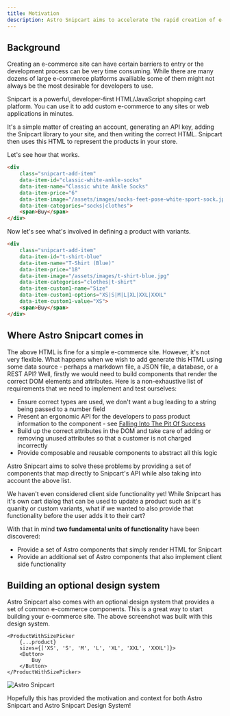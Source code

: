 ```yaml
---
title: Motivation
description: Astro Snipcart aims to accelerate the rapid creation of e-commerce with Astro and Snipcart
---
```


## Background

Creating an e-commerce site can have certain barriers to entry or the development process can be very time consuming. While there are many dozens of large e-commerce platforms availiable some of them might not always be the most desirable for developers to use.

Snipcart is a powerful, developer-first HTML/JavaScript shopping cart platform. You can use it to add custom e-commerce to any sites or web applications in minutes.

It's a simple matter of creating an account, generating an API key, adding the Snipcart library to your site, and then writing the correct HTML. Snipcart then uses this HTML to represent the products in your store.

Let's see how that works.

```html
<div
    class="snipcart-add-item"
    data-item-id="classic-white-ankle-socks"
    data-item-name="Classic white Ankle Socks"
    data-item-price="6"
    data-item-image="/assets/images/socks-feet-pose-white-sport-sock.jpg"
    data-item-categories="socks|clothes">
    <span>Buy</span>
</div>
```

Now let's see what's involved in defining a product with variants.

```html
<div
    class="snipcart-add-item"
    data-item-id="t-shirt-blue"
    data-item-name="T-Shirt (Blue)"
    data-item-price="18"
    data-item-image="/assets/images/t-shirt-blue.jpg"
    data-item-categories="clothes|t-shirt"
    data-item-custom1-name="Size"
    data-item-custom1-options="XS|S|M|L|XL|XXL|XXXL"
    data-item-custom1-value="XS">
    <span>Buy</span>
</div>
```

## Where Astro Snipcart comes in

The above HTML is fine for a simple e-commerce site. However, it's not very flexible. What happens when we wish to add generate this HTML using some data source - perhaps a markdown file, a JSON file, a database, or a REST API? Well, firstly we would need to build components that render the correct DOM elements and attributes. Here is a non-exhaustive list of requirements that we need to implement and test ourselves:

* Ensure correct types are used, we don't want a bug leading to a string being passed to a number field
* Present an ergonomic API for the developers to pass product information to the component - see [Falling Into The Pit Of Success](https://blog.codinghorror.com/falling-into-the-pit-of-success/)
* Build up the correct attributes in the DOM and take care of adding or removing unused attributes so that a customer is not charged incorrectly
* Provide composable and reusable components to abstract all this logic

Astro Snipcart aims to solve these problems by providing a set of components that map directly to Snipcart's API while also taking into account the above list.

We haven't even considered client side functionality yet! While Snipcart has it's own cart dialog that can be used to update a product such as it's quanity or custom variants, what if we wanted to also provide that functionality before the user adds it to their cart?

With that in mind **two fundamental units of functionality** have been discovered:

* Provide a set of Astro components that simply render HTML for Snipcart
* Provide an additional set of Astro components that also implement client side functionality

## Building an optional design system

Astro Snipcart also comes with an optional design system that provides a set of common e-commerce components. This is a great way to start building your e-commerce site. The above screenshot was built with this design system.


```tsx
<ProductWithSizePicker
    {...product}
    sizes={['XS', 'S', 'M', 'L', 'XL', 'XXL', 'XXXL']}>
    <Button>
        Buy
    </Button>
</ProductWithSizePicker>
```

![Astro Snipcart](../../assets/design-system-example-1.png "Astro Snipcart")

Hopefully this has provided the motivation and context for both Astro Snipcart and Astro Snipcart Design System!
